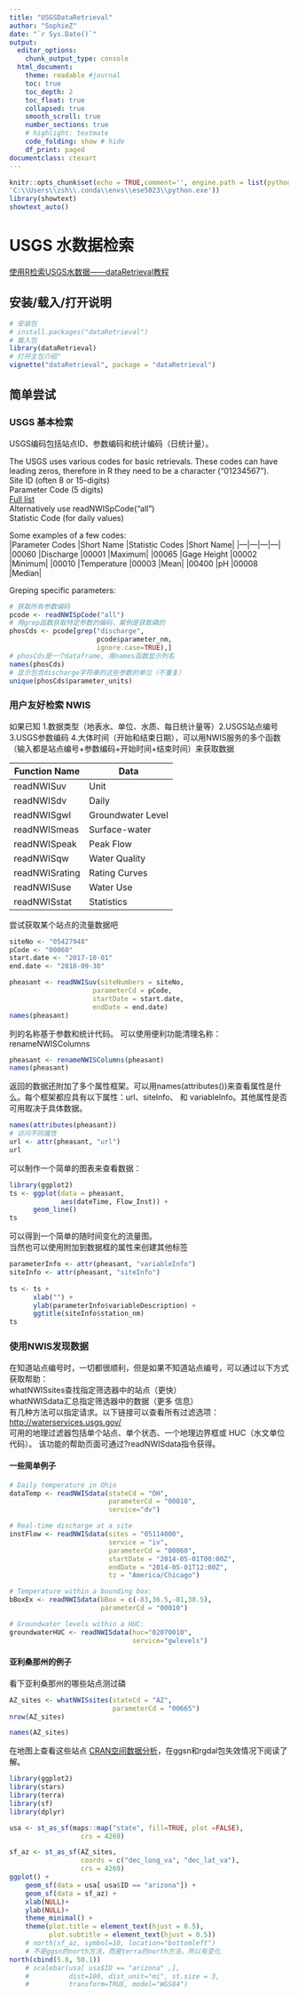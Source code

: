 ---
title: "USGSDataRetrieval"
author: "SophieZ"
date: "`r Sys.Date()`"
output:
  editor_options: 
    chunk_output_type: console
  html_document:
    theme: readable #journal
    toc: true
    toc_depth: 2
    toc_float: true
    collapsed: true
    smooth_scroll: true
    number_sections: true
    # highlight: textmate
    code_folding: show # hide
    df_print: paged
documentclass: ctexart
---

```{r setup, include=FALSE}
knitr::opts_chunk$set(echo = TRUE,comment='', engine.path = list(python = #'C:\\Users\\sustech\\.conda\\envs\\gdalcartopy\\python.exe',
'C:\\Users\\zsh\\.conda\\envs\\ese5023\\python.exe'))
library(showtext)
showtext_auto()
```

# USGS 水数据检索

[使用R检索USGS水数据——dataRetrieval教程](https://waterdata.usgs.gov/blog/dataretrieval/)

## 安装/载入/打开说明

```{r}
# 安装包
# install.packages("dataRetrieval")
# 载入包
library(dataRetrieval)
# 打开主包介绍"
vignette("dataRetrieval", package = "dataRetrieval")
```

## 简单尝试

### USGS 基本检索
USGS编码包括站点ID、参数编码和统计编码（日统计量）。  

The USGS uses various codes for basic retrievals. These codes can have leading zeros, therefore in R they need to be a character (“01234567”).  
Site ID (often 8 or 15-digits)  
Parameter Code (5 digits)  
  [Full list](https://nwis.waterdata.usgs.gov/usa/nwis/pmcodes)  
  Alternatively use readNWISpCode("all")  
Statistic Code (for daily values)  

Some examples of a few codes:  
|Parameter Codes    |Short Name   |Statistic Codes    |Short Name|
|---|---|---|---|
|00060    |Discharge    |00001    |Maximum|
|00065    |Gage Height    |00002    |Minimum|
|00010    |Temperature    |00003    |Mean|
|00400    |pH   |00008    |Median|

Greping specific parameters:  

```{r}
# 获取所有参数编码
pcode <- readNWISpCode("all")
# 用grep函数获取特定参数的编码，案例是获取磷的
phosCds <- pcode[grep("discharge",
                      pcode$parameter_nm,
                      ignore.case=TRUE),]
# phosCds是一个dataframe, 用names函数显示列名
names(phosCds)
# 显示包含discharge字符串的这些参数的单位（不重复）
unique(phosCds$parameter_units)

```
### 用户友好检索 NWIS

如果已知 1.数据类型（地表水、单位、水质、每日统计量等）2.USGS站点编号 3.USGS参数编码 4.大体时间（开始和结束日期），可以用NWIS服务的多个函数（输入都是站点编号+参数编码+开始时间+结束时间）来获取数据  

|Function Name    |Data|
|---|---|
|readNWISuv   |Unit|
|readNWISdv   |Daily|
|readNWISgwl    |Groundwater Level|
|readNWISmeas   |Surface-water|
|readNWISpeak   |Peak Flow|
|readNWISqw   |Water Quality|
|readNWISrating   |Rating Curves|
|readNWISuse    |Water Use|
|readNWISstat   |Statistics|

尝试获取某个站点的流量数据吧

```{r}
siteNo <- "05427948"
pCode <- "00060"
start.date <- "2017-10-01"
end.date <- "2018-09-30"

pheasant <- readNWISuv(siteNumbers = siteNo,
                     parameterCd = pCode,
                     startDate = start.date,
                     endDate = end.date)
names(pheasant)

```
列的名称基于参数和统计代码。 可以使用便利功能清理名称：renameNWISColumns

```{r}
pheasant <- renameNWISColumns(pheasant)
names(pheasant)

```
返回的数据还附加了多个属性框架。可以用names(attributes())来查看属性是什么。每个框架都应具有以下属性：url、siteInfo、 和 variableInfo。其他属性是否可用取决于具体数据。

```{r}
names(attributes(pheasant))
# 访问不同属性
url <- attr(pheasant, "url")
url

```
可以制作一个简单的图表来查看数据：
```{r}
library(ggplot2)
ts <- ggplot(data = pheasant,
             aes(dateTime, Flow_Inst)) +
      geom_line()
ts

```
可以得到一个简单的随时间变化的流量图。  
当然也可以使用附加到数据框的属性来创建其他标签
```{r}
parameterInfo <- attr(pheasant, "variableInfo")
siteInfo <- attr(pheasant, "siteInfo")
  
ts <- ts +
      xlab("") +
      ylab(parameterInfo$variableDescription) +
      ggtitle(siteInfo$station_nm)
ts

```
### 使用NWIS发现数据
在知道站点编号时，一切都很顺利，但是如果不知道站点编号，可以通过以下方式获取帮助：  
whatNWISsites查找指定筛选器中的站点（更快）  
whatNWISdata汇总指定筛选器中的数据（更多 信息）  
有几种方法可以指定请求。以下链接可以查看所有过滤选项：<http://waterservices.usgs.gov/>  
可用的地理过滤器包括单个站点、单个状态、一个地理边界框或 HUC（水文单位代码）。 该功能的帮助页面可通过?readNWISdata指令获得。

#### 一些简单例子  

```{r}
# Daily temperature in Ohio
dataTemp <- readNWISdata(stateCd = "OH", 
                         parameterCd = "00010",
                         service="dv") 

# Real-time discharge at a site
instFlow <- readNWISdata(sites = "05114000",
                         service = "iv", 
                         parameterCd = "00060", 
                         startDate = "2014-05-01T00:00Z",
                         endDate = "2014-05-01T12:00Z",
                         tz = "America/Chicago") 

# Temperature within a bounding box:
bBoxEx <- readNWISdata(bBox = c(-83,36.5,-81,38.5),
                       parameterCd = "00010")

# Groundwater levels within a HUC:
groundwaterHUC <- readNWISdata(huc="02070010",
                               service="gwlevels")

```

#### 亚利桑那州的例子
看下亚利桑那州的哪些站点测过磷
```{r}
AZ_sites <- whatNWISsites(stateCd = "AZ", 
                          parameterCd = "00665")
nrow(AZ_sites)

```
```{r}
names(AZ_sites)

```
在地图上查看这些站点
[CRAN空间数据分析](https://cran.r-project.org/web/views/Spatial.html)，在ggsn和rgdal包失效情况下阅读了解。

```{r}
library(ggplot2)
library(stars)
library(terra)
library(sf)
library(dplyr)

usa <- st_as_sf(maps::map("state", fill=TRUE, plot =FALSE),
                  crs = 4269)

sf_az <- st_as_sf(AZ_sites, 
                  coords = c("dec_long_va", "dec_lat_va"),
                  crs = 4269)
ggplot() +
    geom_sf(data = usa[ usa$ID == "arizona"]) +
    geom_sf(data = sf_az) + 
    xlab(NULL)+
    ylab(NULL)+
    theme_minimal() +
    theme(plot.title = element_text(hjust = 0.5),
          plot.subtitle = element_text(hjust = 0.5)) 
    # north(sf_az, symbol=10, location="bottomleft") 
    # 不是ggsn的north方法，而是terra的north方法，所以有变化
north(cbind(5.8, 50.1))
    # scalebar(usa[ usa$ID == "arizona" ,],
    #          dist=100, dist_unit="mi", st.size = 3,
    #          transform=TRUE, model="WGS84")

```


